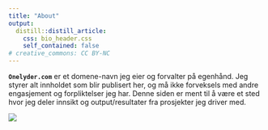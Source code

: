 ```yaml
---
title: "About"
output:
  distill::distill_article:
    css: bio_header.css
    self_contained: false
# creative_commons: CC BY-NC
---
```


**`Onelyder.com`** er et domene-navn jeg eier og forvalter på egenhånd. Jeg styrer alt innholdet som blir publisert her, og må ikke forveksels med andre engasjement og forpliktelser jeg har. Denne siden er ment til å være et sted hvor jeg deler innsikt og output/resultater fra prosjekter jeg driver med.

![](figures/RMarkdownFlow.png)
